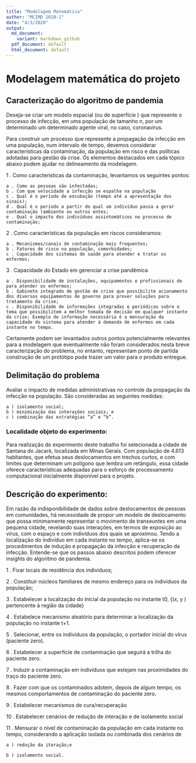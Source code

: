```yaml
---
title: "Modelagem Matemática"
author: "MCIMD 2020-1"
date: "4/3/2020"
output:
  md_document:
    variant: markdown_github
  pdf_document: default
  html_document: default
---
```



# Modelagem matemática do projeto

## Caracterização do algoritmo de pandemia

Deseja-se criar um modelo espacial (ou de superfície ) que represente o processo de infecção, em uma população de tamanho n, por um determinado um determinado agente viral, no caso, coronavirus.

Para construir um processo que represente a propagação da infecção em uma população, num intervalo de tempo, devemos considerar características da contaminação, da população em risco e das políticas adotadas para gestão da crise. Os elementos destacados em cada tópico abaixo podem ajudar no delineamento da modelagem.

1 . Como características da contaminação, levantamos os seguintes pontos:

    a . Como as pessoas são infectadas;
    b . Com que velocidade a infecção se espalha na população
    c . Qual é o período de encubação (tempo até a apresentação dos sinais);
    d . Qual é o período a partir do qual um indivíduo passa a gerar contaminação (ambiente ou outros entes;
    e . Qual o impacto dos indivíduos assintomáticos no processo de contaminação;

2 . Como características da população em riscos consideramos:

    a . Mecanismos/canais de contaminação mais frequentes;
    b . Fatores de risco na população, comorbidades;
    c . Capacidade dos sistemas de saúde para atender e tratar os enfermos;

3 . Capacidade do Estado em gerenciar a crise pandêmica

    a . Disponibilidade de instalações, equipamentos e profissionais de para atender os enfermos;
    b . Gabinete integrado de gestão de crise que possibilite acionamento dos diversos equipamentos de governo para prover soluções para tratamento da crise;
    c . Disponibilidade de informações integradas e periódicas sobre o tema que possibilitem a melhor tomada de decisão em qualquer instante da crise; Exemplo de informação necessária é a mensuração da capacidade do sistema para atender à demanda de enfermos em cada instante no tempo.

Certamente podem ser levantados outros pontos potencialmente relevantes para a modelagem que eventualmente não foram considerados nesta breve caracterização do problema, no entanto, representam ponto de partida construção de um protótipo pode trazer um valor para o produto entregue.

## Delimitação do problema

Avaliar o impacto de medidas administrativas no controle da propagação da infecção na população. São consideradas as seguintes medidas:

    a ) isolamento social; 
    b ) minimização das interações sociais; e
    c ) combinação das estratégias “a” e “b”.
    
### Localidade objeto do experimento:

Para realização do experimento deste trabalho foi selecionada a cidade de Santana do Jacaré, localizada em Minas Gerais. Com população de 4.613 habitantes, que efetua seus deslocamentos em trechos curtos, e com limites que determinam um polígono que lembra um retângulo, essa cidade oferece características adequadas para o esforço de processamento computacional inicialmente disponível para o projeto.

## Descrição do experimento:

Em razão da indisponibilidade de dados sobre deslocamentos de pessoas em comunidades, há necessidade de propor um modelo de deslocamento que possa minimamente representar o movimento de transeuntes em uma pequena cidade, revelando suas interações, em termos de exposição ao vírus, com o espaço e com indivíduos dos quais se aproximou. Tendo a localização do indivíduo em cada instante no tempo, aplica-se os procedimentos de indução e propagação da infecção e recuperação da infecção. Entende-se que os passos abaixo descritos podem oferecer insights do algoritmo de pandemia.

1 . Fixar locais de residência dos indivíduos;

2 . Constituir núcleos familiares de mesmo endereço para os indivíduos da população;

3 . Estabelecer a localização do inicial da população no instante t0, {(x, y ) pertencente à região da cidade}

4 . Estabelece mecanismo aleatório para determinar a localização da população no instante t+1.

5 . Selecionar, entre os indivíduos da população, o portador inicial do vírus (paciente zero).

6 . Estabelecer a superfície de contaminação que seguirá a trilha do paciente zero.

7 . Induzir a contaminação em indivíduos que estejam nas proximidades do traço do paciente zero.

8 . Fazer com que os contaminados adotem, depois de algum tempo, os mesmos comportamentos de contaminação do paciente zero.

9 . Estabelecer mecanismos de cura/recuperação

10 . Estabelecer cenários de redução de interação e de isolamento social

11 . Mensurar o nível de contaminação da população em cada instante no tempo, considerando a aplicação isolada ou combinada dos cenários de

    a ) redução da iteração;e

    b ) isolamento social.
